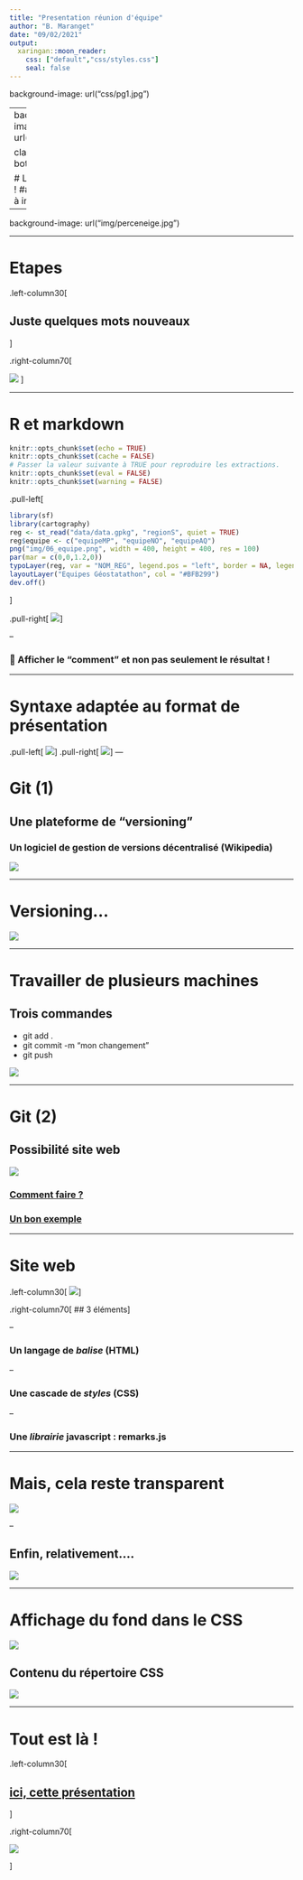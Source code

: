 ```yaml
---
title: "Presentation réunion d'équipe"
author: "B. Maranget"
date: "09/02/2021"
output:
  xaringan::moon_reader:
    css: ["default","css/styles.css"]
    seal: false
---
```

background-image: url("css/pg1.jpg")

---
background-image: url("css/pg2.jpg")

class: right, bottom

# La nature renait !
## Balade de R à internet !
---


background-image: url("img/perceneige.jpg")

---


# Etapes



.left-column30[ 

## Juste quelques mots nouveaux

]


.right-column70[





![](img/outils.jpg#center)
]



---



# R et markdown


```r
knitr::opts_chunk$set(echo = TRUE)
knitr::opts_chunk$set(cache = FALSE)
# Passer la valeur suivante à TRUE pour reproduire les extractions.
knitr::opts_chunk$set(eval = FALSE)
knitr::opts_chunk$set(warning = FALSE)
```

.pull-left[
```r
library(sf)
library(cartography)
reg <- st_read("data/data.gpkg", "regionS", quiet = TRUE)
reg$equipe <- c("equipeMP", "equipeNO", "equipeAQ")
png("img/06_equipe.png", width = 400, height = 400, res = 100)
par(mar = c(0,0,1.2,0))
typoLayer(reg, var = "NOM_REG", legend.pos = "left", border = NA, legend.values.cex = 0.8, legend.title.txt = "")
layoutLayer("Equipes Géostatathon", col = "#BFB299")
dev.off()
```
]

.pull-right[
![](img/06_equipe.png)
]


--

### 🤔 Afficher le "comment" et non pas seulement le résultat !


---

# Syntaxe adaptée au format de présentation

.pull-left[
![](img/mkd.png#center)
]
.pull-right[
![](img/res.png)
]
---

# Git (1)

## Une plateforme de "versioning"

### Un logiciel de gestion de versions décentralisé (Wikipedia)

![](img/github.png)

---

# Versioning...

![](img/versioning.png)

---

# Travailler de plusieurs machines

## Trois commandes

* git add . 
* git commit -m "mon changement" 
* git push

![](img/gitpush.png)


---

# Git (2)

## Possibilité site web

![](img/siteweb.png#center)

### [Comment faire ?](https://putaindecode.io/articles/creer-un-site-web-gratuitement-avec-github-pages/)

### [Un bon exemple](https://rcarto.github.io/carto_avec_r/)



---

# Site web

.left-column30[ 
![](img/arbres.png)
]

.right-column70[
## 3 éléments
]

--

###  Un langage de *balise* (HTML)

--

###  Une cascade de *styles* (CSS)

--

###  Une *librairie* javascript : remarks.js

---

# Mais, cela reste transparent

![](img/debscript.png)

--

## Enfin, relativement....


![](img/pblien.png)

---

# Affichage du fond dans le CSS

![](img/fond.png)

## Contenu du répertoire CSS

![](img/contenucss.png)



---

# Tout est là !





.left-column30[ 


##  [ici, cette présentation](https://github.com/beababa/beababa.github.io)


]

.right-column70[

![](img/abyme.png)

]
